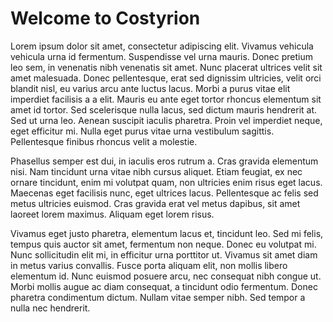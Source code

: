 # Welcome to Costyrion

Lorem ipsum dolor sit amet, consectetur adipiscing elit. Vivamus vehicula vehicula
urna id fermentum. Suspendisse vel urna mauris. Donec pretium leo sem, in venenatis
nibh venenatis sit amet. Nunc placerat ultrices velit sit amet malesuada. Donec
pellentesque, erat sed dignissim ultricies, velit orci blandit nisl, eu varius
arcu ante luctus lacus. Morbi a purus vitae elit imperdiet facilisis a a elit.
Mauris eu ante eget tortor rhoncus elementum sit amet id tortor. Sed scelerisque
nulla lacus, sed dictum mauris hendrerit at. Sed ut urna leo. Aenean suscipit
iaculis pharetra. Proin vel imperdiet neque, eget efficitur mi. Nulla eget purus
vitae urna vestibulum sagittis. Pellentesque finibus rhoncus velit a molestie.

Phasellus semper est dui, in iaculis eros rutrum a. Cras gravida elementum nisi.
Nam tincidunt urna vitae nibh cursus aliquet. Etiam feugiat, ex nec ornare tincidunt,
enim mi volutpat quam, non ultricies enim risus eget lacus. Maecenas eget facilisis
nunc, eget ultrices lacus. Pellentesque ac felis sed metus ultricies euismod.
Cras gravida erat vel metus dapibus, sit amet laoreet lorem maximus. Aliquam eget
lorem risus.

Vivamus eget justo pharetra, elementum lacus et, tincidunt leo. Sed mi felis,
tempus quis auctor sit amet, fermentum non neque. Donec eu volutpat mi. Nunc
sollicitudin elit mi, in efficitur urna porttitor ut. Vivamus sit amet diam in
metus varius convallis. Fusce porta aliquam elit, non mollis libero elementum id.
Nunc euismod posuere arcu, nec consequat nibh congue ut. Morbi mollis augue ac
diam consequat, a tincidunt odio fermentum. Donec pharetra condimentum dictum.
Nullam vitae semper nibh. Sed tempor a nulla nec hendrerit.